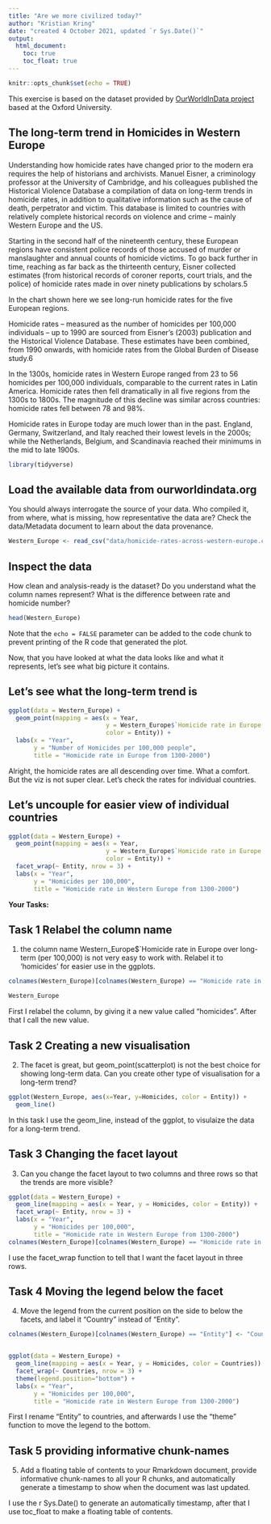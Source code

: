 ```yaml
---
title: "Are we more civilized today?"
author: "Kristian Kring"
date: "created 4 October 2021, updated `r Sys.Date()`"
output: 
  html_document:
    toc: true
    toc_float: true
---
```


```r
knitr::opts_chunk$set(echo = TRUE)
```
This exercise is based on the dataset provided by [OurWorldInData project](https://ourworldindata.org/homicides) based at the Oxford University.

## The long-term trend in Homicides in Western Europe

Understanding how homicide rates have changed prior to the modern era requires the help of historians and archivists. Manuel Eisner, a criminology professor at the University of Cambridge, and his colleagues published the Historical Violence Database \href{https://cjrc.osu.edu/research/interdisciplinary/hvd}: a compilation of data on long-term trends in homicide rates, in addition to qualitative information such as the cause of death, perpetrator and victim. This database is limited to countries with relatively complete historical records on violence and crime – mainly Western Europe and the US.

Starting in the second half of the nineteenth century, these European regions have consistent police records of those accused of murder or manslaughter and annual counts of homicide victims. To go back further in time, reaching as far back as the thirteenth century, Eisner collected estimates (from historical records of coroner reports, court trials, and the police) of homicide rates made in over ninety publications by scholars.5

In the chart shown here we see long-run homicide rates for the five European regions.

Homicide rates – measured as the number of homicides per 100,000 individuals – up to 1990 are sourced from Eisner’s (2003) publication and the Historical Violence Database. These estimates have been combined, from 1990 onwards, with homicide rates from the Global Burden of Disease study.6

In the 1300s, homicide rates in Western Europe ranged from 23 to 56 homicides per 100,000 individuals, comparable to the current rates in Latin America. Homicide rates then fell dramatically in all five regions from the 1300s to 1800s. The magnitude of this decline was similar across countries: homicide rates fell between 78 and 98%.

Homicide rates in Europe today are much lower than in the past. England, Germany, Switzerland, and Italy reached their lowest levels in the 2000s; while the Netherlands, Belgium, and Scandinavia reached their minimums in the mid to late 1900s.

```r
library(tidyverse)
```

## Load the available data from ourworldindata.org

You should always interrogate the source of your data. Who compiled it, from where, what is missing, how representative the data are? Check the data/Metadata document to learn about the data provenance.

```r
Western_Europe <- read_csv("data/homicide-rates-across-western-europe.csv")
```

## Inspect the data

How clean and analysis-ready is the dataset? Do you understand what the column names represent? What is the difference between rate and homicide number?

```r
head(Western_Europe)
```

Note that the `echo = FALSE` parameter can be added to the code chunk to prevent printing of the R code that generated the plot.

Now, that you have looked at what the data looks like and what it represents, let's see what big picture it contains.

## Let's see what the long-term trend is
```r
ggplot(data = Western_Europe) + 
  geom_point(mapping = aes(x = Year, 
                           y = Western_Europe$`Homicide rate in Europe over long-term (per 100,000) (homicides per 100,000 people)`, 
                           color = Entity)) +
  labs(x = "Year",
       y = "Number of Homicides per 100,000 people",
       title = "Homicide rate in Europe from 1300-2000")
```
Alright, the homicide rates are all descending over time. What a comfort. But the viz is not super clear. Let's check the rates for individual countries.

## Let's uncouple for easier view of individual countries

```r
ggplot(data = Western_Europe) + 
  geom_point(mapping = aes(x = Year, 
                           y = Western_Europe$`Homicide rate in Europe over long-term (per 100,000) (homicides per 100,000 people)`, 
                           color = Entity)) +
  facet_wrap(~ Entity, nrow = 3) +
  labs(x = "Year",
       y = "Homicides per 100,000",
       title = "Homicide rate in Western Europe from 1300-2000")

```


**Your Tasks:**

## Task 1 Relabel the column name
1) the column name Western_Europe$`Homicide rate in Europe over long-term (per 100,000) is not very easy to work with. Relabel it to 'homicides' for easier use in the ggplots.

```r
colnames(Western_Europe)[colnames(Western_Europe) == "Homicide rate in Europe over long-term (per 100,000) (homicides per 100,000 people)"] <- "Homicides"

Western_Europe
```
First I relabel the column, by giving it a new value called "homicides". After that I call the new value.

## Task 2 Creating a new visualisation
2) The facet is great, but geom_point(scatterplot) is not the best choice for showing long-term data. Can you create other type of visualisation for a long-term trend? 

```r

ggplot(Western_Europe, aes(x=Year, y=Homicides, color = Entity)) +
  geom_line()
```

In this task I use the geom_line, instead of the ggplot, to visulaize the data for a long-term trend.

## Task 3 Changing the facet layout
3) Can you change the facet layout to two columns and three rows so that the trends are more visible? 

```r
ggplot(data = Western_Europe) + 
  geom_line(mapping = aes(x = Year, y = Homicides, color = Entity)) +
  facet_wrap(~ Entity, nrow = 3) +
  labs(x = "Year",
       y = "Homicides per 100,000",
       title = "Homicide rate in Western Europe from 1300-2000")
colnames(Western_Europe)[colnames(Western_Europe) == "Homicide rate in Europe over long-term (per 100,000) (homicides per 100,000 people)"] <- "Homicides"


```
I use the facet_wrap function to tell that I want the facet layout in three rows.

## Task 4 Moving the legend below the facet
4) Move the legend from the current position on the side to below the facets, and label it "Country" instead of "Entity".

```r
colnames(Western_Europe)[colnames(Western_Europe) == "Entity"] <- "Countries"


ggplot(data = Western_Europe) + 
  geom_line(mapping = aes(x = Year, y = Homicides, color = Countries)) +
  facet_wrap(~ Countries, nrow = 3) +
  theme(legend.position="bottom") +
  labs(x = "Year",
       y = "Homicides per 100,000",
       title = "Homicide rate in Western Europe from 1300-2000")


```

First I rename "Entity" to countries, and afterwards I use the "theme" function to move the legend to the bottom. 


## Task 5 providing informative chunk-names
5) Add a floating table of contents to your Rmarkdown document, provide informative chunk-names to all your R chunks, and automatically generate a timestamp to show when the document was last updated. 

I use the r Sys.Date() to generate an automatically timestamp, after that I use toc_float to make a floating table of contents.



